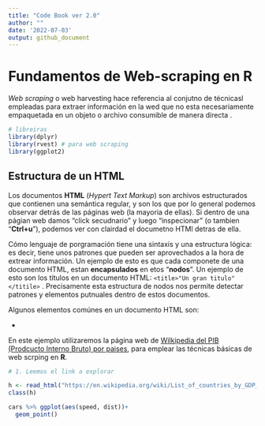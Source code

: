 ```yaml
---
title: "Code Book ver 2.0"
author: ""
date: '2022-07-03'
output: github_document
---
```


# Fundamentos de Web-scraping en R

*Web scraping* o web harvesting hace referencia al conjutno de técnicasl empleadas para extraer información en la wed que no esta necesariamente empaquetada en un objeto o archivo consumible de manera directa .

```r

# libreiras
library(dplyr)
library(rvest) # para web scraping
library(ggplot2)

```

## Estructura de un HTML

Los documentos **HTML** (*Hypert Text Markup*) son archivos estructurados que contienen una semántica regular, y son los que por lo general podemos observar detrás de las páginas web (la mayoria de ellas). Si dentro de una págian web damos "click secudnario" y luego "inspecionar" (o tambien "**Ctrl+u**"), podemos ver con clairdad el documetno HTMl detras de ella.

Cómo lenguaje de porgramación tiene una sintaxis y una estructura lógica: es decir, tiene unos patrones que pueden ser aprovechados a la hora de extrear información. Un ejemplo de esto es que cada componete de una documento HTML, estan **encapsulados** en etos "**nodos**". Un ejemplo de esto son los títulos en un documento HTML: `<title>"Un gran titulo"</titile>` . Precisamente esta estructura de nodos nos permite detectar patrones y elementos putnuales dentro de estos documentos.

Algunos elementos comúnes en un documento HTML son:

- 

En este ejemplo utilizaremos la página web de [Wilkipedia del PIB (Prodcucto Interno Bruto) por paises](https://en.wikipedia.org/wiki/List_of_countries_by_GDP_(nominal) "¡Haz click aqui!"), para emplear las técnicas básicas de web scrping en **R**.

```r

# 1. Leemos el link a explorar

h <- read_html("https://en.wikipedia.org/wiki/List_of_countries_by_GDP_(nominal)")
class(h)

cars %>% ggplot(aes(speed, dist))+
  geom_point()
```
